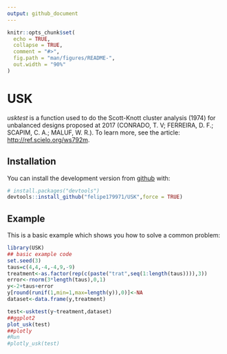 ```yaml
---
output: github_document
---
```


```r
knitr::opts_chunk$set(
  echo = TRUE,
  collapse = TRUE,
  comment = "#>",
  fig.path = "man/figures/README-",
  out.width = "90%"
)
```

# USK

<!-- badges: start -->
<!-- badges: end -->

*usktest* is a function used to do the Scott-Knott
 cluster analysis (1974) for unbalanced designs proposed at 2017 (CONRADO, T. V; FERREIRA, D. F.; SCAPIM, C. A.; MALUF, W. R.).
 To learn more, see the article: <http://ref.scielo.org/ws792m>.

## Installation

You can install the development version from [github](https://github.com/felipe179971/USK) with:

``` r
# install.packages("devtools")
devtools::install_github("felipe179971/USK",force = TRUE)
```
## Example

This is a basic example which shows you how to solve a common problem:

```r
library(USK)
## basic example code
set.seed(3)
taus=c(4,4,-4,-4,9,-9)
treatment<-as.factor(rep(c(paste("trat",seq(1:length(taus)))),3))
error<-rnorm(3*length(taus),0,1)
y<-2+taus+error
y[round(runif(1,min=1,max=length(y)),0)]<-NA
dataset<-data.frame(y,treatment)

test<-usktest(y~treatment,dataset)
##ggplot2
plot_usk(test)
##plotly
#Run
#plotly_usk(test)

```

